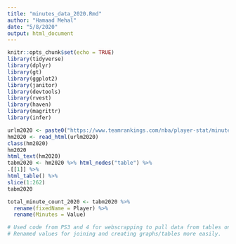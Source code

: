 ```yaml
---
title: "minutes_data_2020.Rmd"
author: "Hamaad Mehal"
date: "5/8/2020"
output: html_document
---
```


```r
knitr::opts_chunk$set(echo = TRUE)
library(tidyverse)
library(dplyr)
library(gt)
library(ggplot2)
library(janitor)
library(devtools)
library(rvest)
library(haven)
library(magrittr)
library(infer)
```

```r
urlm2020 <- paste0("https://www.teamrankings.com/nba/player-stat/minutes-played?rate=season-totals") 
hm2020 <- read_html(urlm2020)
class(hm2020)
hm2020
html_text(hm2020)
tabm2020 <- hm2020 %>% html_nodes("table") %>%
.[[1]] %>%
html_table() %>%
slice(1:262)
tabm2020

total_minute_count_2020 <- tabm2020 %>%
  rename(fixedName = Player) %>%
  rename(Minutes = Value)

# Used code from PS3 and 4 for webscrapping to pull data from tables on websites.
# Renamed values for joining and creating graphs/tables more easily.

```